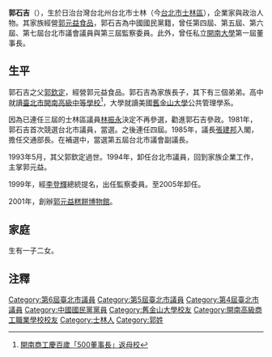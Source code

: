 '''郭石吉'''（{{bd|1939年||||}}），生於日治台灣台北州台北市士林（今[[台北市|台北市]][[士林區|士林區]]），企業家與政治人物。其家族經營[[郭元益食品|郭元益食品]]，郭石吉為中國國民黨籍，曾任第四屆、第五屆、第六屆、第七屆台北市議會議員與第三屆監察委員。此外，曾任私立[[開南大學|開南大學]]第一屆董事長。

==生平==
郭石吉之父[[郭欽定|郭欽定]]，經營郭元益食品。郭石吉為家族長子，其下有三個弟弟。高中就讀[[臺北市開南高級中等學校|臺北市開南高級中等學校]]<ref>[https://news.ltn.com.tw/amp/news/local/paper/1096107 開南商工慶百歲「500董事長」返母校]</ref>，大學就讀美國[[舊金山大學|舊金山大學]]公共管理學系。

因為已連任三屆的士林區議員[[林振永|林振永]]決定不再參選，勸進郭石吉參政。1981年，郭石吉首次競選台北市議員，當選。之後連任四屆。1985年，議長[[張建邦|張建邦]]入閣，擔任交通部長。在補選中，當選第五屆台北市議會副議長。

1993年5月，其父郭欽定過世。1994年，卸任台北市議員，回到家族企業工作，主掌郭元益。

1999年，經[[李登輝|李登輝]]總統提名，出任監察委員。至2005年卸任。

2001年，創辦[[郭元益糕餅博物館|郭元益糕餅博物館]]。

==家庭==
生有一子二女。

==注釋==
{{reflist}}

{{第三屆監察委員}}
{{第7屆臺北市議員}}
{{DEFAULTSORT:G}}
[[Category:第6屆臺北市議員|Category:第6屆臺北市議員]]
[[Category:第5屆臺北市議員|Category:第5屆臺北市議員]]
[[Category:第4屆臺北市議員|Category:第4屆臺北市議員]]
[[Category:中國國民黨黨員|Category:中國國民黨黨員]]
[[Category:舊金山大學校友|Category:舊金山大學校友]]
[[Category:開南高級商工職業學校校友|Category:開南高級商工職業學校校友]]
[[Category:士林人|Category:士林人]]
[[Category:郭姓|Category:郭姓]]